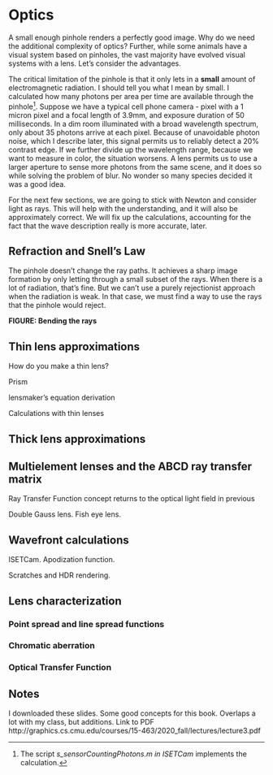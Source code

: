 # Optics {#sec-optics}

A small enough pinhole renders a perfectly good image. Why do we need the additional complexity of optics? Further, while some animals have a visual system based on pinholes, the vast majority have evolved visual systems with a lens. Let's consider the advantages.

<!--# https://www.perplexity.ai/search/there-are-many-animals-that-ha-QJcp0_O_Ru6a0nVWEFkkmw  About tradeoffs between pinhole optics and lenses, particularly concerning biological systems. -->

The critical limitation of the pinhole is that it only lets in a **small** amount of electromagnetic radiation. I should tell you what I mean by small. I calculated how many photons per area per time are available through the pinhole[^optics-1-1]. Suppose we have a typical cell phone camera - pixel with a 1 micron pixel and a focal length of 3.9mm, and exposure duration of 50 milliseconds. In a dim room illuminated with a broad wavelength spectrum, only about 35 photons arrive at each pixel. Because of unavoidable photon noise, which I describe later, this signal permits us to reliably detect a 20% contrast edge. If we further divide up the wavelength range, because we want to measure in color, the situation worsens. A lens permits us to use a larger aperture to sense more photons from the same scene, and it does so while solving the problem of blur. No wonder so many species decided it was a good idea.

[^optics-1-1]: The script *s_sensorCountingPhotons.m in ISETCam* implements the calculation.

For the next few sections, we are going to stick with Newton and consider light as rays. This will help with the understanding, and it will also be approximately correct. We will fix up the calculations, accounting for the fact that the wave description really is more accurate, later.

## Refraction and Snell's Law

The pinhole doesn't change the ray paths. It achieves a sharp image formation by only letting through a small subset of the rays. When there is a lot of radiation, that's fine. But we can't use a purely rejectionist approach when the radiation is weak. In that case, we must find a way to use the rays that the pinhole would reject.

**FIGURE: Bending the rays**

## Thin lens approximations

How do you make a thin lens?

Prism

lensmaker’s equation derivation

Calculations with thin lenses

## Thick lens approximations

## Multielement lenses and the ABCD ray transfer matrix

Ray Transfer Function concept returns to the optical light field in previous

Double Gauss lens. Fish eye lens.

## Wavefront calculations

ISETCam. Apodization function.

Scratches and HDR rendering.

## Lens characterization

### Point spread and line spread functions

### Chromatic aberration

### Optical Transfer Function

## Notes

I downloaded these slides. Some good concepts for this book. Overlaps a lot with my class, but additions. Link to PDF http://graphics.cs.cmu.edu/courses/15-463/2020_fall/lectures/lecture3.pdf